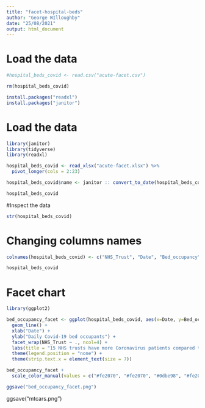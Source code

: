 ```yaml
---
title: "facet-hospital-beds"
author: "George WIlloughby"
date: "25/08/2021"
output: html_document
---
```


# Load the data

```r
#hospital_beds_covid <- read.csv("acute-facet.csv")

rm(hospital_beds_covid)

install.packages("readxl")
install.packages("janitor")
```
# Load the data

```r
library(janitor)
library(tidyverse)
library(readxl)

hospital_beds_covid <- read_xlsx("acute-facet.xlsx") %>%
  pivot_longer(cols = 2:23)

hospital_beds_covid$name <- janitor :: convert_to_date(hospital_beds_covid$name)

hospital_beds_covid
```

#Inspect the data 

```r
str(hospital_beds_covid)
```

# Changing columns names

```r
colnames(hospital_beds_covid) <- c("NHS_Trust", "Date", "Bed_occupancy")

hospital_beds_covid
```

# Facet chart

```r
library(ggplot2)

bed_occupancy_facet <- ggplot(hospital_beds_covid, aes(x=Date, y=Bed_occupancy, colour=NHS_Trust)) +
  geom_line() +
  xlab("Date") +
  ylab("Daily Covid-19 bed occupants") +
  facet_wrap(NHS_Trust ~ ., ncol=4) +
  labs(title = "15 NHS trusts have more Coronavirus patients compared to the first peak") +
  theme(legend.position = "none") +
  theme(strip.text.x = element_text(size = 7))

bed_occupancy_facet +
  scale_color_manual(values = c("#fe2070", "#fe2070", "#0dbe98", "#fe2070", "#fe2070","#0dbe98", "#fe2070", "#94346e", "#fe2070", "#94346e", "#0dbe98", "#94346e", "#94346e", "#0dbe98", "#0dbe98"))

ggsave("bed_occupancy_facet.png")

```

ggsave("mtcars.png")







